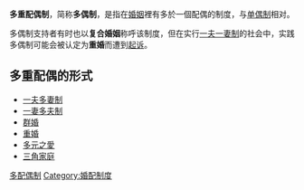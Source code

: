 {{Multiple issues|
{{Unreferenced|time=2010-11-27T20:09:23+00:00}}
{{翻译请求|en}}}}
{{not|多边恋|开放关系}}
{{親密關係}}
'''多重配偶制'''，简称'''多偶制'''，是指在[[婚姻|婚姻]]裡有多於一個配偶的制度，与[[单偶制|单偶制]]相对。

多偶制支持者有时也以'''复合婚姻'''称呼该制度，但在实行[[一夫一妻制|一夫一妻制]]的社会中，实践多偶制可能会被认定为'''重婚'''而遭到[[起诉|起诉]]。

{{fact|不同的社會的不同时期對多重配偶有不同的限制或容忍，例如[[古代中國|古代中國]]，一個丈夫只能有一個[[妻子|妻子]]，但是可以在同时和奴婢保持性关系，并在一定的条件下可以同时拥有用于生育的[[妾侍|妾侍]]；不過除了[[西藏|西藏]]某些民族外，一個妻子卻未必能夠有多於一個[[丈夫|丈夫]]。而直到現在，在奉行[[伊斯蘭教|伊斯蘭教]]的國家有不少都容許男性有最多四名妻子。另外，一些地區仍然保持着[[群婚|群婚]]、[[亂婚|亂婚]]的制度。}}

== 多重配偶的形式 ==
* [[一夫多妻制|一夫多妻制]]
* [[一妻多夫制|一妻多夫制]]
* [[群婚|群婚]]
* [[重婚|重婚]]
* [[多元之愛|多元之愛]]
* [[三角家庭|三角家庭]]

{{Authority control}}
{{culture-stub}}

[[Category:多配偶制|]]
[[Category:婚配制度|Category:婚配制度]]